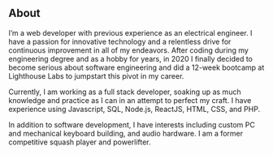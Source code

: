 ## About

I’m a web developer with previous experience as an electrical engineer. I have a passion for innovative technology and a relentless drive for continuous improvement in all of my endeavors. After coding during my engineering degree and as a hobby for years, in 2020 I finally decided to become serious about software engineering and did a 12-week bootcamp at Lighthouse Labs to jumpstart this pivot in my career.

Currently, I am working as a full stack developer, soaking up as much knowledge and practice as I can in an attempt to perfect my craft. I have experience using Javascript, SQL, Node.js, ReactJS, HTML, CSS, and PHP.

In addition to software development, I have interests including custom PC and mechanical keyboard building, and audio hardware. I am a former competitive squash player and powerlifter.
